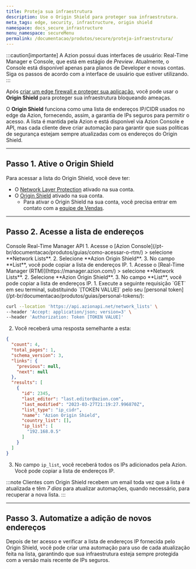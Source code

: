 ```yaml
---
title: Proteja sua infraestrutura
description: Use o Origin Shield para proteger sua infraestrutura.
meta_tags: edge, security, infrastructure, origin shield
namespace: docs_secure_infrastructure
menu_namespace: secureMenu
permalink: /documentacao/produtos/secure/proteja-infraestrutura/
---
```



:::caution[importante]
A Azion possui duas interfaces de usuário: Real-Time Manager e Console, que está em estágio de *Preview*. Atualmente, o Console está disponível apenas para planos de Developer e novas contas. Siga os passos de acordo com a interface de usuário que estiver utilizando.
:::

Após [criar um edge firewall e proteger sua aplicação](/pt-br/documentacao/produtos/guias/secure/edge-firewall-definir-main-settings/), você pode usar o **Origin Shield** para proteger sua infraestrutura bloqueando ameaças.

O **Origin Shield** funciona como uma lista de endereços IP/CIDR usados no edge da Azion, fornecendo, assim, a garantia de IPs seguros para permitir o acesso. A lista é mantida pela Azion e está disponível via Azion Console e API, mas cada cliente deve criar automação para garantir que suas políticas de segurança estejam sempre atualizadas com os endereços do Origin Shield.

---

## Passo 1. Ative o Origin Shield

Para acessar a lista do Origin Shield, você deve ter:

- O [Network Layer Protection](/pt-br/documentacao/produtos/guias/secure/edge-firewall-definir-main-settings/#modulos) ativado na sua conta.
- O [Origin Shield](/pt-br/documentacao/produtos/secure/edge-firewall/network-layer-protection/#origin-shield) ativado na sua conta.
  - Para ativar o Origin Shield na sua conta, você precisa entrar em contato com a [equipe de Vendas](https://www.azion.com/pt-br/contate-vendas/).

---

## Passo 2. Acesse a lista de endereços

<Tabs client:visible>
    <Fragment slot="tab.console">Console</Fragment>
    <Fragment slot="tab.rtm">Real-Time Manager</Fragment>
    <Fragment slot="tab.api">API</Fragment>

<Fragment slot="panel.console">
1. Acesse o [Azion Console](/pt-br/documentacao/produtos/guias/como-acessar-o-rtm/) > selecione **Network Lists**.
2. Selecione **Azion Origin Shield**.
3. No campo **List**, você pode copiar a lista de endereços IP.
</Fragment>

<Fragment slot="panel.rtm">
1. Acesse o [Real-Time Manager (RTM)](https://manager.azion.com/) > selecione **Network Lists**.
2. Selecione **Azion Origin Shield**.
3. No campo **List**, você pode copiar a lista de endereços IP.
</Fragment>

<Fragment slot="panel.api">
1. Execute a seguinte requisição `GET` em seu terminal, substituindo `[TOKEN VALUE]` pelo seu [personal token](/pt-br/documentacao/produtos/guias/personal-tokens/):

```bash
curl --location 'https://api.azionapi.net/network_lists' \
--header 'Accept: application/json; version=3' \
--header 'Authorization: Token [TOKEN VALUE]'
```

2. Você receberá uma resposta semelhante a esta:

```json
{
  "count": 4,
  "total_pages": 1,
  "schema_version": 3,
  "links": {
    "previous": null,
    "next": null
  },
  "results": [
    {
      "id": 2345,
      "last_editor": "last.editor@azion.com",
      "last_modified": "2023-03-27T21:19:27.996870Z",
      "list_type": "ip_cidr",
      "name": "Azion Origin Shield",
      "country_list": [],
      "ip_list": [
        "192.168.0.5"
      ]
    }
  ]
}
```

3. No campo `ip_list`, você receberá todos os IPs adicionados pela Azion. Você pode copiar a lista de endereços IP.
</Fragment>

</Tabs>

:::note
Clientes com Origin Shield recebem um email toda vez que a lista é atualizada e têm *7 dias* para atualizar automações, quando necessário, para recuperar a nova lista.
:::

---

## Passo 3. Automatize a adição de novos endereços

Depois de ter acesso e verificar a lista de endereços IP fornecida pelo Origin Shield, você pode criar uma automação para uso de cada atualização feita na lista, garantindo que sua infraestrutura esteja sempre protegida com a versão mais recente de IPs seguros.
